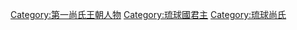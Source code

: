 [[Category:第一尚氏王朝人物|Category:第一尚氏王朝人物]]
[[Category:琉球國君主|Category:琉球國君主]]
[[Category:琉球尚氏|Category:琉球尚氏]]